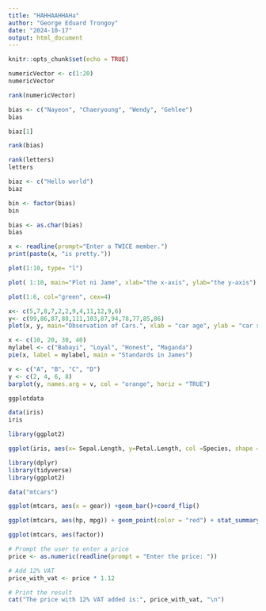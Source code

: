 ```yaml
---
title: "HAHHAAHHAHa"
author: "George Eduard Trongoy"
date: "2024-10-17"
output: html_document
---
```


```r
knitr::opts_chunk$set(echo = TRUE)
```

```r
numericVector <- c(1:20)
numericVector
```
```r
rank(numericVector)
```
```r
bias <- c("Nayeon", "Chaeryoung", "Wendy", "Gehlee")
bias
```
```r
biaz[1]
```



```r
rank(bias)
```
```r
rank(letters)
letters
```

```r
biaz <- c("Hello world")
biaz
```
```r
bin <- factor(bias)
bin
```
```r
bias <- as.char(bias)
bias
```
```r
x <- readline(prompt="Enter a TWICE member.")
print(paste(x, "is pretty."))
```
```r
plot(1:10, type= "l")
```
```r
plot( 1:10, main="Plot ni Jame", xlab="the x-axis", ylab="the y-axis")
```
```r
plot(1:6, col="green", cex=4)
```
```r
x<- c(5,7,8,7,2,2,9,4,11,12,9,6)
y<- c(99,86,87,88,111,103,87,94,78,77,85,86)
plot(x, y, main="Observation of Cars.", xlab = "car age", ylab = "car speed")
```
```r
x <- c(10, 20, 30, 40)
mylabel <- c("Babayi", "Loyal", "Honest", "Maganda")
pie(x, label = mylabel, main = "Standards in James")
```
```r
v <- c("A", "B", "C", "D")
y <- c(2, 4, 6, 8)
barplot(y, names.arg = v, col = "orange", horiz = "TRUE")
```
```r
ggplotdata
```

```r
data(iris)
iris
```

```r
library(ggplot2)

ggplot(iris, aes(x= Sepal.Length, y=Petal.Length, col =Species, shape =Species ))+geom_point() +geom_smooth()


```

```r
library(dplyr)
library(tidyverse)
library(ggplot2)

data("mtcars")

ggplot(mtcars, aes(x = gear)) +geom_bar()+coord_flip()
```
```r
ggplot(mtcars, aes(hp, mpg)) + geom_point(color = "red") + stat_summary(fun.y = "mean", geom = "line", linetype = "dashed")
```
```r
ggplot(mtcars, aes(factor))
```

```r

# Prompt the user to enter a price
price <- as.numeric(readline(prompt = "Enter the price: "))

# Add 12% VAT
price_with_vat <- price * 1.12

# Print the result
cat("The price with 12% VAT added is:", price_with_vat, "\n")


```


